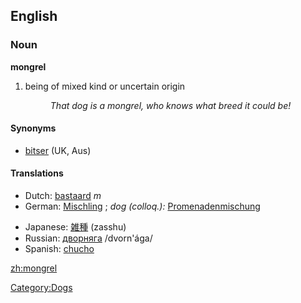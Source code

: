 ==English==

===Noun===
'''mongrel'''
# being of mixed kind or uncertain origin
#:''That dog is a mongrel, who knows what breed it could be!''

====Synonyms====
*[[bitser]] (UK, Aus)

====Translations====
{{top}}
*Dutch: [[bastaard]] ''m''
*German: [[Mischling]] {{m}}; ''dog (colloq.):'' [[Promenadenmischung]] {{f}}
{{mid}}
*Japanese: [[雑種]] (zasshu)
*Russian: [[дворняга]] /dvorn'ága/ {{f}}
*Spanish: [[chucho]] {{m}}
{{bottom}}

[[Category:Dogs]]

[[zh:mongrel]]